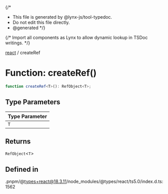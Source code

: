 {/\*

- This file is generated by @lynx-js/tool-typedoc.
- Do not edit this file directly.
- @generated
  \*/}

{/* Import all components as Lynx to allow dynamic lookup in TSDoc writings. */}

[react](/api/react/index.mdx) / createRef

# Function: createRef()

```ts
function createRef<T>(): RefObject<T>;
```

## Type Parameters

| Type Parameter |
| -------------- |
| `T`            |

## Returns

`RefObject`\<`T`\>

## Defined in

.pnpm/@types+react@18.3.11/node_modules/@types/react/ts5.0/index.d.ts:1562
